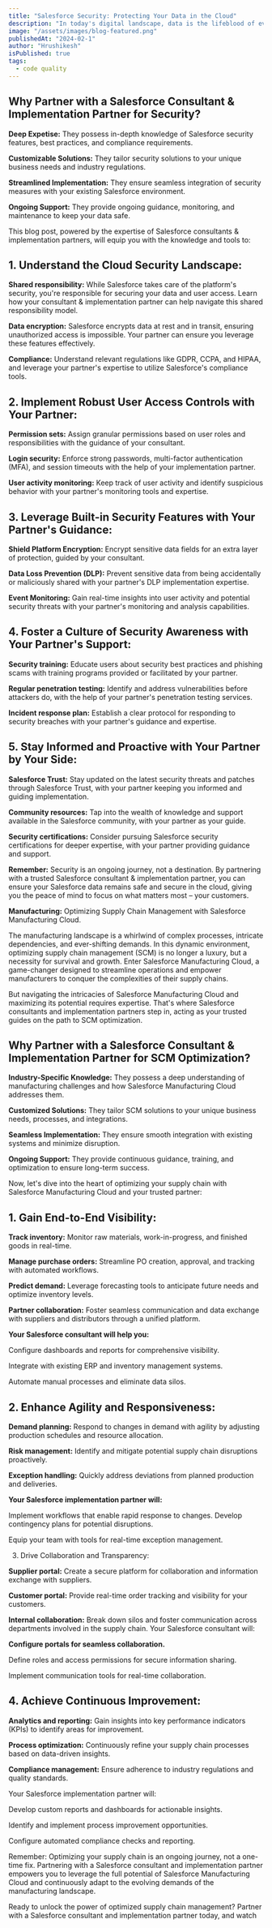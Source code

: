 ```yaml
---
title: "Salesforce Security: Protecting Your Data in the Cloud"
description: "In today's digital landscape, data is the lifeblood of every business, and when it comes to customer data in the cloud, the stakes are even higher. That's why securing your Salesforce instance is no longer an option, but a necessity. But navigating the complexities of cloud security can be overwhelming. That's where partnering with a Salesforce consultant & implementation partner comes in."
image: "/assets/images/blog-featured.png"
publishedAt: "2024-02-1"
author: "Hrushikesh"
isPublished: true
tags:
  - code quality
---
```


## Why Partner with a Salesforce Consultant & Implementation Partner for Security?

**Deep Expetise:** They possess in-depth knowledge of Salesforce security features, best practices, and compliance requirements.

**Customizable Solutions:** They tailor security solutions to your unique business needs and industry regulations.

**Streamlined Implementation:** They ensure seamless integration of security measures with your existing Salesforce environment.

**Ongoing Support:** They provide ongoing guidance, monitoring, and maintenance to keep your data safe.

This blog post, powered by the expertise of Salesforce consultants & implementation partners, will equip you with the knowledge and tools to:

## 1. Understand the Cloud Security Landscape:

**Shared responsibility:** While Salesforce takes care of the platform's security, you're responsible for securing your data and user access. Learn how your consultant & implementation partner can help navigate this shared responsibility model.

**Data encryption:** Salesforce encrypts data at rest and in transit, ensuring unauthorized access is impossible. Your partner can ensure you leverage these features effectively.

**Compliance:** Understand relevant regulations like GDPR, CCPA, and HIPAA, and leverage your partner's expertise to utilize Salesforce's compliance tools.

## 2. Implement Robust User Access Controls with Your Partner:

**Permission sets:** Assign granular permissions based on user roles and responsibilities with the guidance of your consultant.

**Login security:** Enforce strong passwords, multi-factor authentication (MFA), and session timeouts with the help of your implementation partner.

**User activity monitoring:** Keep track of user activity and identify suspicious behavior with your partner's monitoring tools and expertise.

## 3. Leverage Built-in Security Features with Your Partner's Guidance:

**Shield Platform Encryption:** Encrypt sensitive data fields for an extra layer of protection, guided by your consultant.

**Data Loss Prevention (DLP):** Prevent sensitive data from being accidentally or maliciously shared with your partner's DLP implementation expertise.

**Event Monitoring:** Gain real-time insights into user activity and potential security threats with your partner's monitoring and analysis capabilities.

## 4. Foster a Culture of Security Awareness with Your Partner's Support:

**Security training:** Educate users about security best practices and phishing scams with training programs provided or facilitated by your partner.

**Regular penetration testing:** Identify and address vulnerabilities before attackers do, with the help of your partner's penetration testing services.

**Incident response plan:** Establish a clear protocol for responding to security breaches with your partner's guidance and expertise.

## 5. Stay Informed and Proactive with Your Partner by Your Side:

**Salesforce Trust:** Stay updated on the latest security threats and patches through Salesforce Trust, with your partner keeping you informed and guiding implementation.

**Community resources:** Tap into the wealth of knowledge and support available in the Salesforce community, with your partner as your guide.

**Security certifications:** Consider pursuing Salesforce security certifications for deeper expertise, with your partner providing guidance and support.

**Remember:** Security is an ongoing journey, not a destination. By partnering with a trusted Salesforce consultant & implementation partner, you can ensure your Salesforce data remains safe and secure in the cloud, giving you the peace of mind to focus on what matters most – your customers.

**Manufacturing:** Optimizing Supply Chain Management with Salesforce Manufacturing Cloud.

The manufacturing landscape is a whirlwind of complex processes, intricate dependencies, and ever-shifting demands. In this dynamic environment, optimizing supply chain management (SCM) is no longer a luxury, but a necessity for survival and growth. Enter Salesforce Manufacturing Cloud, a game-changer designed to streamline operations and empower manufacturers to conquer the complexities of their supply chains.

But navigating the intricacies of Salesforce Manufacturing Cloud and maximizing its potential requires expertise. That's where Salesforce consultants and implementation partners step in, acting as your trusted guides on the path to SCM optimization.

## Why Partner with a Salesforce Consultant & Implementation Partner for SCM Optimization?

**Industry-Specific Knowledge:** They possess a deep understanding of manufacturing challenges and how Salesforce Manufacturing Cloud addresses them.

**Customized Solutions:** They tailor SCM solutions to your unique business needs, processes, and integrations.

**Seamless Implementation:** They ensure smooth integration with existing systems and minimize disruption.

**Ongoing Support:** They provide continuous guidance, training, and optimization to ensure long-term success.

Now, let's dive into the heart of optimizing your supply chain with Salesforce Manufacturing Cloud and your trusted partner:

## 1. Gain End-to-End Visibility:

**Track inventory:** Monitor raw materials, work-in-progress, and finished goods in real-time.

**Manage purchase orders:** Streamline PO creation, approval, and tracking with automated workflows.

**Predict demand:** Leverage forecasting tools to anticipate future needs and optimize inventory levels.

**Partner collaboration:** Foster seamless communication and data exchange with suppliers and distributors through a unified platform.

**Your Salesforce consultant will help you:**

Configure dashboards and reports for comprehensive visibility.

Integrate with existing ERP and inventory management systems.

Automate manual processes and eliminate data silos.

## 2. Enhance Agility and Responsiveness:

**Demand planning:** Respond to changes in demand with agility by adjusting production schedules and resource allocation.

**Risk management:** Identify and mitigate potential supply chain disruptions proactively.

**Exception handling:** Quickly address deviations from planned production and deliveries.

**Your Salesforce implementation partner will:**

Implement workflows that enable rapid response to changes.
Develop contingency plans for potential disruptions.

Equip your team with tools for real-time exception management.

3. Drive Collaboration and Transparency:

**Supplier portal:** Create a secure platform for collaboration and information exchange with suppliers.

**Customer portal:** Provide real-time order tracking and visibility for your customers.

**Internal collaboration:** Break down silos and foster communication across departments involved in the supply chain.
Your Salesforce consultant will:

**Configure portals for seamless collaboration.**

Define roles and access permissions for secure information sharing.

Implement communication tools for real-time collaboration.

## 4. Achieve Continuous Improvement:

**Analytics and reporting:** Gain insights into key performance indicators (KPIs) to identify areas for improvement.

**Process optimization:** Continuously refine your supply chain processes based on data-driven insights.

**Compliance management:** Ensure adherence to industry regulations and quality standards.

Your Salesforce implementation partner will:

Develop custom reports and dashboards for actionable insights.

Identify and implement process improvement opportunities.

Configure automated compliance checks and reporting.

Remember: Optimizing your supply chain is an ongoing journey, not a one-time fix. Partnering with a Salesforce consultant and implementation partner empowers you to leverage the full potential of Salesforce Manufacturing Cloud and continuously adapt to the evolving demands of the manufacturing landscape.

Ready to unlock the power of optimized supply chain management? Partner with a Salesforce consultant and implementation partner today, and watch
